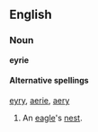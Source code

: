 ==English==
===Noun===
'''eyrie'''

====Alternative spellings====
[[eyry]], [[aerie]], [[aery]]

#An [[eagle]]'s [[nest]].